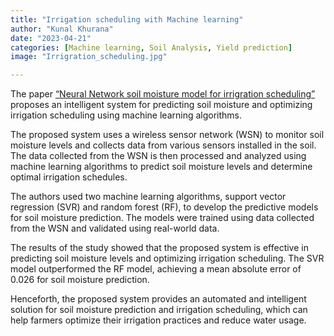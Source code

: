 ```yaml
---
title: "Irrigation scheduling with Machine learning"
author: "Kunal Khurana"
date: "2023-04-21"
categories: [Machine learning, Soil Analysis, Yield prediction]
image: "Irrigration_scheduling.jpg"

---
```


The paper ["Neural Network soil moisture model for irrigration scheduling"](https://www.sciencedirect.com/science/article/pii/S0168169920313016) proposes an intelligent system for predicting soil moisture and optimizing irrigation scheduling using machine learning algorithms.

The proposed system uses a wireless sensor network (WSN) to monitor soil moisture levels and collects data from various sensors installed in the soil. The data collected from the WSN is then processed and analyzed using machine learning algorithms to predict soil moisture levels and determine optimal irrigation schedules.

The authors used two machine learning algorithms, support vector regression (SVR) and random forest (RF), to develop the predictive models for soil moisture prediction. The models were trained using data collected from the WSN and validated using real-world data.

The results of the study showed that the proposed system is effective in predicting soil moisture levels and optimizing irrigation scheduling. The SVR model outperformed the RF model, achieving a mean absolute error of 0.026 for soil moisture prediction.

Henceforth, the proposed system provides an automated and intelligent solution for soil moisture prediction and irrigation scheduling, which can help farmers optimize their irrigation practices and reduce water usage.